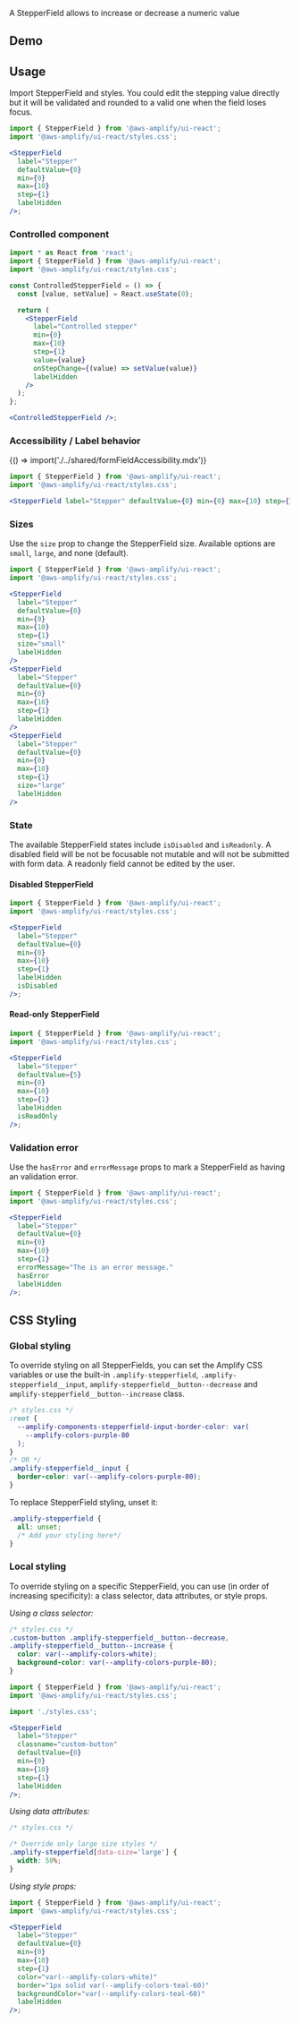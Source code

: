 

A StepperField allows to increase or decrease a numeric value

## Demo

<StepperFieldDemo />

## Usage

Import StepperField and styles. You could edit the stepping value directly but it will be validated and rounded to a valid one when the field loses focus.

```jsx
import { StepperField } from '@aws-amplify/ui-react';
import '@aws-amplify/ui-react/styles.css';

<StepperField
  label="Stepper"
  defaultValue={0}
  min={0}
  max={10}
  step={1}
  labelHidden
/>;
```

<Example>
  <StepperField
    label="Stepper"
    defaultValue={0}
    min={0}
    max={10}
    step={1}
    labelHidden
  />
</Example>

### Controlled component

```jsx
import * as React from 'react';
import { StepperField } from '@aws-amplify/ui-react';
import '@aws-amplify/ui-react/styles.css';

const ControlledStepperField = () => {
  const [value, setValue] = React.useState(0);

  return (
    <StepperField
      label="Controlled stepper"
      min={0}
      max={10}
      step={1}
      value={value}
      onStepChange={(value) => setValue(value)}
      labelHidden
    />
  );
};

<ControlledStepperField />;
```

<Example>
  <ControlledStepperField />
</Example>

### Accessibility / Label behavior

<Fragment>{() => import('./../shared/formFieldAccessibility.mdx')}</Fragment>

```jsx
import { StepperField } from '@aws-amplify/ui-react';
import '@aws-amplify/ui-react/styles.css';

<StepperField label="Stepper" defaultValue={0} min={0} max={10} step={1} />;
```

<Example>
  <StepperField label="Stepper" defaultValue={0} min={0} max={10} step={1} />
</Example>

### Sizes

Use the `size` prop to change the StepperField size. Available options are `small`, `large`, and none (default).

```jsx
import { StepperField } from '@aws-amplify/ui-react';
import '@aws-amplify/ui-react/styles.css';

<StepperField
  label="Stepper"
  defaultValue={0}
  min={0}
  max={10}
  step={1}
  size="small"
  labelHidden
/>
<StepperField
  label="Stepper"
  defaultValue={0}
  min={0}
  max={10}
  step={1}
  labelHidden
/>
<StepperField
  label="Stepper"
  defaultValue={0}
  min={0}
  max={10}
  step={1}
  size="large"
  labelHidden
/>
```

<Example>
  <Flex direction="column">
    <StepperField
      label="Stepper"
      defaultValue={0}
      min={0}
      max={10}
      step={1}
      size="small"
      labelHidden
    />
    <StepperField
      label="Stepper"
      defaultValue={0}
      min={0}
      max={10}
      step={1}
      labelHidden
    />
    <StepperField
      label="Stepper"
      defaultValue={0}
      min={0}
      max={10}
      step={1}
      size="large"
      labelHidden
    />
  </Flex>
</Example>

### State

The available StepperField states include `isDisabled` and `isReadonly`. A disabled field will be not be focusable not mutable and will not be submitted with form data. A readonly field cannot be edited by the user.

#### Disabled StepperField

```jsx
import { StepperField } from '@aws-amplify/ui-react';
import '@aws-amplify/ui-react/styles.css';

<StepperField
  label="Stepper"
  defaultValue={0}
  min={0}
  max={10}
  step={1}
  labelHidden
  isDisabled
/>;
```

<Example>
  <StepperField
    label="Stepper"
    defaultValue={0}
    min={0}
    max={10}
    step={1}
    labelHidden
    isDisabled
  />
</Example>

#### Read-only StepperField

```jsx
import { StepperField } from '@aws-amplify/ui-react';
import '@aws-amplify/ui-react/styles.css';

<StepperField
  label="Stepper"
  defaultValue={5}
  min={0}
  max={10}
  step={1}
  labelHidden
  isReadOnly
/>;
```

<Example>
  <StepperField
    label="Stepper"
    defaultValue={5}
    min={0}
    max={10}
    step={1}
    labelHidden
    isReadOnly
  />
</Example>

### Validation error

Use the `hasError` and `errorMessage` props to mark a StepperField as having an validation error.

```jsx
import { StepperField } from '@aws-amplify/ui-react';
import '@aws-amplify/ui-react/styles.css';

<StepperField
  label="Stepper"
  defaultValue={0}
  min={0}
  max={10}
  step={1}
  errorMessage="The is an error message."
  hasError
  labelHidden
/>;
```

<Example>
  <StepperField
    label="Stepper"
    defaultValue={0}
    min={0}
    max={10}
    step={1}
    errorMessage="The is an error message."
    hasError
    labelHidden
  />
</Example>

## CSS Styling

### Global styling

To override styling on all StepperFields, you can set the Amplify CSS variables or use the built-in `.amplify-stepperfield`, `.amplify-stepperfield__input`, `amplify-stepperfield__button--decrease` and `amplify-stepperfield__button--increase` class.

```css
/* styles.css */
:root {
  --amplify-components-stepperfield-input-border-color: var(
    --amplify-colors-purple-80
  );
}
/* OR */
.amplify-stepperfield__input {
  border-color: var(--amplify-colors-purple-80);
}
```

<Example>
  <StepperField
    label="Stepper"
    className="global-styling-example"
    defaultValue={0}
    min={0}
    max={10}
    step={1}
    labelHidden
  />
</Example>

To replace StepperField styling, unset it:

```css
.amplify-stepperfield {
  all: unset;
  /* Add your styling here*/
}
```

### Local styling

To override styling on a specific StepperField, you can use (in order of increasing specificity): a class selector, data attributes, or style props.

_Using a class selector:_

```css
/* styles.css */
.custom-button .amplify-stepperfield__button--decrease,
.amplify-stepperfield__button--increase {
  color: var(--amplify-colors-white);
  background-color: var(--amplify-colors-purple-80);
}
```

```jsx
import { StepperField } from '@aws-amplify/ui-react';
import '@aws-amplify/ui-react/styles.css';

import './styles.css';

<StepperField
  label="Stepper"
  classname="custom-button"
  defaultValue={0}
  min={0}
  max={10}
  step={1}
  labelHidden
/>;
```

<Example>
  <StepperField
    label="Stepper"
    className="custom-button"
    defaultValue={0}
    min={0}
    max={10}
    step={1}
    labelHidden
  />
</Example>

_Using data attributes:_

```css
/* styles.css */

/* Override only large size styles */
.amplify-stepperfield[data-size='large'] {
  width: 50%;
}
```

<Example>
  <StepperField
    label="Stepper"
    className="data-attribute-large-size"
    defaultValue={0}
    min={0}
    max={10}
    size="large"
    step={1}
    labelHidden
  />
</Example>

_Using style props:_

```jsx
import { StepperField } from '@aws-amplify/ui-react';
import '@aws-amplify/ui-react/styles.css';

<StepperField
  label="Stepper"
  defaultValue={0}
  min={0}
  max={10}
  step={1}
  color="var(--amplify-colors-white)"
  border="1px solid var(--amplify-colors-teal-60)"
  backgroundColor="var(--amplify-colors-teal-60)"
  labelHidden
/>;
```

<Example>
  <StepperField
    label="Stepper"
    defaultValue={0}
    min={0}
    max={10}
    step={1}
    backgroundColor="var(--amplify-colors-teal-60)"
    border="1px solid var(--amplify-colors-teal-60)"
    color="var(--amplify-colors-white)"
    labelHidden
  />
</Example>
